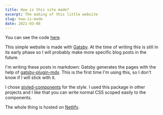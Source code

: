 ---
title: How is this site made?
excerpt: The making of this little website
slug: how-is-made
date: 2021-03-08
---

You can see the code [here](https://github.com/abluetuba/tuba-site).

This simple website is made with [Gatsby](https://www.gatsbyjs.com/). At the time of writing this is still in its early phase so I will probably make more specific blog posts in the future.

I'm writing these posts in markdown: Gatsby generates the pages with the help of [gatsby-plugin-mdx](https://www.gatsbyjs.com/plugins/gatsby-plugin-mdx/). This is the first time I'm using this, so I don't know if I will stick with it.

I chose [styled-components](https://styled-components.com/) for the style. I used this package in other projects and I like that you can write normal CSS scoped easily to the components.

The whole thing is hosted on [Netlify](https://www.netlify.com/).
